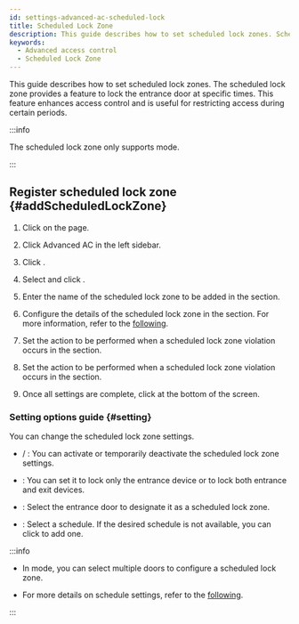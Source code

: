 ```yaml
---
id: settings-advanced-ac-scheduled-lock
title: Scheduled Lock Zone
description: This guide describes how to set scheduled lock zones. Scheduled lock zones provide the feature to lock doors at specific times.
keywords:
  - Advanced access control
  - Scheduled Lock Zone
---
```


This guide describes how to set scheduled lock zones. The scheduled lock zone provides a feature to lock the entrance door at specific times. This feature enhances access control and is useful for restricting access during certain periods.

:::info

The scheduled lock zone only supports <Cmd sid='zone.globalZone.local' product='2' /> mode.

:::

## Register scheduled lock zone {#addScheduledLockZone}

1. Click <Cmd sid='shell.header.setting' /> on the <Cmd sid='shell.header.launcher' /> page.

2. Click <Cmd>Advanced AC</Cmd> in the left sidebar.

3. Click <Cmd sid='button.func.addZone' product='2' />.

4. Select <Cmd sid='zone.scheduledLock' product='2' /> and click <Cmd sid='button.apply' product='2' />.

5. Enter the name of the scheduled lock zone to be added in the <Cmd sid='common.info' product='2' /> section.

6. Configure the details of the scheduled lock zone in the <Cmd sid='common.setting' product='2' /> section. For more information, refer to the [following](#setting).

7. Set the action to be performed when a scheduled lock zone violation occurs in the <Cmd sid='common.alarm' product='2' /> section.

8. Set the action to be performed when a scheduled lock zone violation occurs in the <Cmd sid='zone.forcedLock.bypass' product='2' /> section.

9. Once all settings are complete, click <Cmd sid='button.apply' product='2' /> at the bottom of the screen.

### Setting options guide {#setting}

You can change the scheduled lock zone settings.

* <Cmd sid='zone.pause.activated' product='2' /> / <Cmd sid='zone.pause.deactivate' product='2' />: You can activate or temporarily deactivate the scheduled lock zone settings.

* <Cmd sid='zone.forcedLock.doorLockType' product='2' />: You can set it to lock only the entrance device or to lock both entrance and exit devices.

* <Cmd sid='zone.pause.doorselected' product='2' />: Select the entrance door to designate it as a scheduled lock zone.

* <Cmd sid='common.schedule' product='2' />: Select a schedule. If the desired schedule is not available, you can click <Cmd sid='button.plusAddSchedule' product='2' /> to add one.

:::info

* In <Cmd sid='zone.globalZone.local' product='2' /> mode, you can select multiple doors to configure a scheduled lock zone.

* For more details on schedule settings, refer to the [following](settings-schedule).

:::
